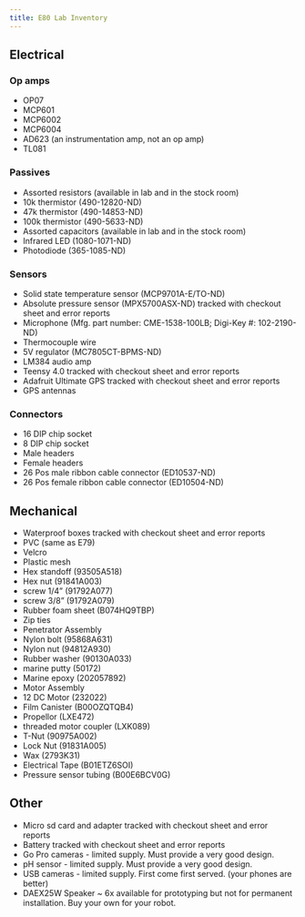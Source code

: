 ```yaml
---
title: E80 Lab Inventory
---
```


## Electrical

### Op amps

* OP07
* MCP601
* MCP6002
* MCP6004
* AD623 (an instrumentation amp, not an op amp)
* TL081

### Passives

* Assorted resistors (available in lab and in the stock room)
* 10k thermistor (490-12820-ND)
* 47k thermistor (490-14853-ND)
* 100k thermistor (490-5633-ND)
* Assorted capacitors (available in lab and in the stock room)
* Infrared LED (1080-1071-ND)
* Photodiode (365-1085-ND)

### Sensors

* Solid state temperature sensor (MCP9701A-E/TO-ND)
* Absolute pressure sensor (MPX5700ASX-ND) tracked with checkout sheet and error reports
* Microphone (Mfg. part number: CME-1538-100LB; Digi-Key #: 102-2190-ND)
* Thermocouple wire
* 5V regulator (MC7805CT-BPMS-ND)
* LM384 audio amp
* Teensy 4.0 tracked with checkout sheet and error reports
* Adafruit Ultimate GPS tracked with checkout sheet and error reports
* GPS antennas

### Connectors

* 16 DIP chip socket
* 8 DIP chip socket
* Male headers
* Female headers
* 26 Pos male ribbon cable connector (ED10537-ND)
* 26 Pos female ribbon cable connector (ED10504-ND)

## Mechanical

* Waterproof boxes tracked with checkout sheet and error reports
* PVC (same as E79)
* Velcro
* Plastic mesh
* Hex standoff (93505A518)
* Hex nut (91841A003)
* screw 1/4" (91792A077)
* screw 3/8" (91792A079)
* Rubber foam sheet (B074HQ9TBP)
* Zip ties
* Penetrator Assembly
* Nylon bolt (95868A631)
* Nylon nut (94812A930)
* Rubber washer (90130A033)
* marine putty (50172)
* Marine epoxy (202057892)
* Motor Assembly
* 12 DC Motor (232022)
* Film Canister (B00OZQTQB4)
* Propellor (LXE472)
* threaded motor coupler (LXK089)
* T-Nut (90975A002)
* Lock Nut (91831A005)
* Wax (2793K31)
* Electrical Tape (B01ETZ6SOI)
* Pressure sensor tubing (B00E6BCV0G)

## Other

* Micro sd card and adapter tracked with checkout sheet and error reports
* Battery tracked with checkout sheet and error reports
* Go Pro cameras - limited supply.  Must provide a very good design.
* pH sensor - limited supply. Must provide a very good design.
* USB cameras - limited supply. First come first served. (your phones are better)
* DAEX25W Speaker ~ 6x available for prototyping but not for permanent installation.  Buy your own for your robot.


